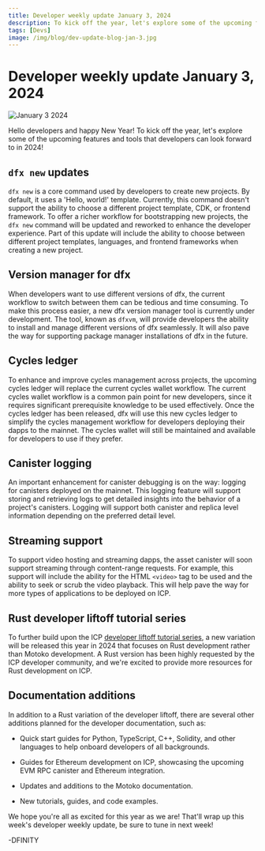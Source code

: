 ```yaml
---
title: Developer weekly update January 3, 2024
description: To kick off the year, let's explore some of the upcoming features and tools that developers can look forward to in 2024!
tags: [Devs]
image: /img/blog/dev-update-blog-jan-3.jpg
---
```


# Developer weekly update January 3, 2024

![January 3 2024](../../static/img/blog/dev-update-blog-jan-3.jpg)

Hello developers and happy New Year! To kick off the year, let's explore some of the upcoming features and tools that developers can look forward to in 2024!

## `dfx new` updates

`dfx new` is a core command used by developers to create new projects. By default, it uses a 'Hello, world!' template. Currently, this command doesn't support the ability to choose a different project template, CDK, or frontend framework. To offer a richer workflow for bootstrapping new projects, the `dfx new` command will be updated and reworked to enhance the developer experience. Part of this update will include the ability to choose between different project templates, languages, and frontend frameworks when creating a new project.

## Version manager for dfx

When developers want to use different versions of dfx, the current workflow to switch between them can be tedious and time consuming. To make this process easier, a new dfx version manager tool is currently under development. The tool, known as `dfxvm`, will provide developers the ability to install and manage different versions of dfx seamlessly. It will also pave the way for supporting package manager installations of dfx in the future.

## Cycles ledger

To enhance and improve cycles management across projects, the upcoming cycles ledger will replace the current cycles wallet workflow. The current cycles wallet workflow is a common pain point for new developers, since it requires significant prerequisite knowledge to be used effectively. Once the cycles ledger has been released, dfx will use this new cycles ledger to simplify the cycles management workflow for developers deploying their dapps to the mainnet. The cycles wallet will still be maintained and available for developers to use if they prefer.

## Canister logging

An important enhancement for canister debugging is on the way: logging for canisters deployed on the mainnet. This logging feature will support storing and retrieving logs to get detailed insights into the behavior of a project's canisters. Logging will support both canister and replica level information depending on the preferred detail level.

## Streaming support

To support video hosting and streaming dapps, the asset canister will soon support streaming through content-range requests. For example, this support will include the ability for the HTML `<video>` tag to be used and the ability to seek or scrub the video playback. This will help pave the way for more types of applications to be deployed on ICP.

## Rust developer liftoff tutorial series

To further build upon the ICP [developer liftoff tutorial series](/docs/tutorials/developer-liftoff/), a new variation will be released this year in 2024 that focuses on Rust development rather than Motoko development. A Rust version has been highly requested by the ICP developer community, and we're excited to provide more resources for Rust development on ICP.

## Documentation additions

In addition to a Rust variation of the developer liftoff, there are several other additions planned for the developer documentation, such as:

- Quick start guides for Python, TypeScript, C++, Solidity, and other languages to help onboard developers of all backgrounds.

- Guides for Ethereum development on ICP, showcasing the upcoming EVM RPC canister and Ethereum integration.

- Updates and additions to the Motoko documentation.

- New tutorials, guides, and code examples.

We hope you're all as excited for this year as we are! That'll wrap up this week's developer weekly update, be sure to tune in next week!

-DFINITY
